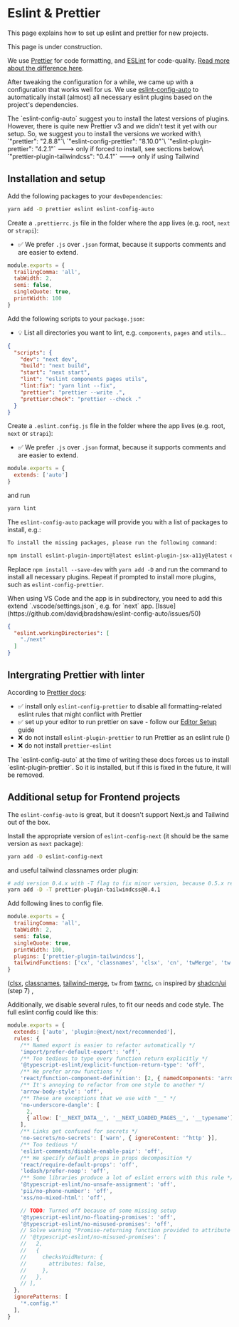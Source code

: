 # Eslint & Prettier


This page explains how to set up eslint and prettier for new projects.

<Callout emoji="🚧">
  This page is under construction.
</Callout>

We use [Prettier](https://prettier.io/) for code formatting, and [ESLint](https://eslint.org/) for code-quality. [Read more about the difference here](https://prettier.io/docs/en/comparison).

After tweaking the configuration for a while, we came up with a configuration that works well for us.
We use [eslint-config-auto](https://github.com/davidjbradshaw/eslint-config-auto)
to automatically install (almost) all necessary eslint plugins based on the project's dependencies.

<Callout emoji="⚠️" type="warning">
  The `eslint-config-auto` suggest you to install the latest versions of plugins. However, there is quite new Prettier v3
  and we didn't test it yet with our setup. So, we suggest you to install the versions we worked with:\
  `"prettier": "2.8.8"`\
  `"eslint-config-prettier": "8.10.0"`\
  `"eslint-plugin-prettier": "4.2.1"` ---> only if forced to install, see sections below\
  `"prettier-plugin-tailwindcss": "0.4.1"` ---> only if using Tailwind
</Callout>

## Installation and setup


Add the following packages to your `devDependencies`:

```bash
yarn add -D prettier eslint eslint-config-auto
```

Create a `.prettierrc.js` file in the folder where the app lives (e.g. root, `next` or `strapi`):

* ✅ We prefer `.js` over `.json` format, because it supports comments and are easier to extend.

```js filename=".prettierrc.js" copy
module.exports = {
  trailingComma: 'all',
  tabWidth: 2,
  semi: false,
  singleQuote: true,
  printWidth: 100
}
```

Add the following scripts to your `package.json`:

* 💡 List all directories you want to lint, e.g. `components`, `pages` and `utils`...

```json filename="package.json" {6,7,8,9}
{
  "scripts": {
    "dev": "next dev",
    "build": "next build",
    "start": "next start",
    "lint": "eslint components pages utils",
    "lint:fix": "yarn lint --fix",
    "prettier": "prettier --write .",
    "prettier:check": "prettier --check ."
  }
}
```

Create a `.eslint.config.js` file in the folder where the app lives (e.g. root, `next` or `strapi`):

* ✅ We prefer `.js` over `.json` format, because it supports comments and are easier to extend.

```js filename=".eslint.config.js" copy
module.exports = {
  extends: ['auto']
}
```

and run
```bash copy
yarn lint
```

The `eslint-config-auto` package will provide you with a list of packages to install, e.g.:
```bash
To install the missing packages, please run the following command:

npm install eslint-plugin-import@latest eslint-plugin-jsx-a11y@latest eslint-plugin-react@latest eslint-plugin-react-hooks@latest eslint-plugin-array-func@latest eslint-plugin-const-case@latest eslint-plugin-eslint-comments@latest eslint-plugin-html@latest eslint-plugin-json@latest eslint-plugin-markdown@latest eslint-plugin-no-constructor-bind@latest eslint-plugin-no-use-extend-native@latest eslint-plugin-optimize-regex@latest eslint-plugin-promise@latest eslint-plugin-simple-import-sort@latest eslint-plugin-sonarjs@latest eslint-plugin-switch-case@latest eslint-plugin-unicorn@latest eslint-plugin-no-secrets@latest eslint-plugin-no-unsanitized@latest eslint-plugin-pii@latest eslint-plugin-scanjs-rules@latest eslint-plugin-security@latest eslint-plugin-xss@latest @typescript-eslint/eslint-plugin eslint-config-airbnb@latest eslint-config-airbnb-typescript@latest @typescript-eslint/parser eslint-config-adjunct@latest --save-dev
```

Replace `npm install --save-dev` with `yarn add -D` and run the command to install all necessary plugins.
Repeat if prompted to install more plugins, such as `eslint-config-prettier`.


<Callout emoji="⚠️" type="warning">
  When using VS Code and the app is in subdirectory, you need to add this extend `.vscode/settings.json`, e.g. for `next` app. [Issue](https://github.com/davidjbradshaw/eslint-config-auto/issues/50)
</Callout>

```json copy
{
  "eslint.workingDirectories": [
    "./next"
  ]
}
```

## Intergrating Prettier with linter

According to [Prettier docs](https://prettier.io/docs/en/integrating-with-linters):

* ✅ install only `eslint-config-prettier` to disable all formatting-related eslint rules that might conflict with Prettier
* ✅ set up your editor to run prettier on save - follow our [Editor Setup](/onboarding/editor-setup) guide
* ❌ do not install `eslint-plugin-prettier` to run Prettier as an eslint rule ()
* ❌ do not install `prettier-eslint`

<Callout emoji="⚠️" type="warning">
  The `eslint-config-auto` at the time of writing these docs forces us to install `eslint-plugin-prettier`.
  So it is installed, but if this is fixed in the future, it will be removed.
</Callout>

## Additional setup for Frontend projects

The `eslint-config-auto` is great, but it doesn't support Next.js and Tailwind out of the box.

Install the appropriate version of `eslint-config-next` (it should be the same version as `next` package):

```bash copy
yarn add -D eslint-config-next
```

and useful tailwind classnames order plugin:

```bash copy
# add version 0.4.x with -T flag to fix minor version, because 0.5.x requires prettier v3
yarn add -D -T prettier-plugin-tailwindcss@0.4.1
```

Add following lines to config file.
```js filename=".prettierrc.js" {7,8} copy
module.exports = {
  trailingComma: 'all',
  tabWidth: 2,
  semi: false,
  singleQuote: true,
  printWidth: 100,
  plugins: ['prettier-plugin-tailwindcss'],
  tailwindFunctions: ['cx', 'classnames', 'clsx', 'cn', 'twMerge', 'tw' ]
}
```
([clsx](https://www.npmjs.com/package/clsx), [classnames](https://www.npmjs.com/package/classnames), [tailwind-merge](https://www.npmjs.com/package/tailwind-merge), `tw` from [twrnc](https://www.npmjs.com/package/twrnc), `cn` inspired by [shadcn/ui](https://ui.shadcn.com/docs/installation/manual) (step 7) ,

Additionally, we disable several rules, to fit our needs and code style. The full eslint config could like this:

```js filename=".eslint.config.js" copy
module.exports = {
  extends: ['auto', 'plugin:@next/next/recommended'],
  rules: {
    /** Named export is easier to refactor automatically */
    'import/prefer-default-export': 'off',
    /** Too tedious to type every function return explicitly */
    '@typescript-eslint/explicit-function-return-type': 'off',
    /** We prefer arrow functions */
    'react/function-component-definition': [2, { namedComponents: 'arrow-function' }],
    /** It's annoying to refactor from one style to another */
    'arrow-body-style': 'off',
    /** These are exceptions that we use with "__" */
    'no-underscore-dangle': [
      2,
      { allow: ['__NEXT_DATA__', '__NEXT_LOADED_PAGES__', '__typename'] },
    ],
    /** Links get confused for secrets */
    'no-secrets/no-secrets': ['warn', { ignoreContent: '^http' }],
    /** Too tedious */
    'eslint-comments/disable-enable-pair': 'off',
    /** We specify default props in props decomposition */
    'react/require-default-props': 'off',
    'lodash/prefer-noop': 'off',
    /** Some libraries produce a lot of eslint errors with this rule */
    '@typescript-eslint/no-unsafe-assignment': 'off',
    'pii/no-phone-number': 'off',
    'xss/no-mixed-html': 'off',

    // TODO: Turned off because of some missing setup
    '@typescript-eslint/no-floating-promises': 'off',
    '@typescript-eslint/no-misused-promises': 'off',
    // Solve warning "Promise-returning function provided to attribute where a void return was expected."
    // '@typescript-eslint/no-misused-promises': [
    //   2,
    //   {
    //     checksVoidReturn: {
    //       attributes: false,
    //     },
    //   },
    // ],
  },
  ignorePatterns: [
    '*.config.*'
  ],
}
```
